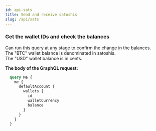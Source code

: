 ```yaml
---
id: api-sats
title: Send and receive satoshis
slug: /api/sats
---
```



<AuthProvider>

  <SetApiComponent />

  <SetAuthTokenComponent />

### Get the wallet IDs and check the balances

Can run this query at any stage to confirm the change in the balances.<br />
The "BTC" wallet balance is denominated in satoshis.<br />
The "USD" wallet balance is in cents.

**The body of the GraphQL request:**

```graphql
  query Me {
    me {
      defaultAccount {
        wallets {
          id
          walletCurrency
          balance
        }
      }
    }
  }
```
  <AuthRequestWalletDataBtc />

  <AuthRequestBtcButton />

</AuthProvider>

